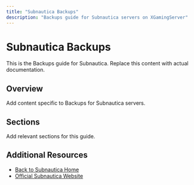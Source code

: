 ```yaml
---
title: "Subnautica Backups"
description: "Backups guide for Subnautica servers on XGamingServer"
---
```


# Subnautica Backups

This is the Backups guide for Subnautica. Replace this content with actual documentation.

## Overview

Add content specific to Backups for Subnautica servers.

## Sections

Add relevant sections for this guide.

## Additional Resources

- [Back to Subnautica Home](./index)
- [Official Subnautica Website](https://example.com)
